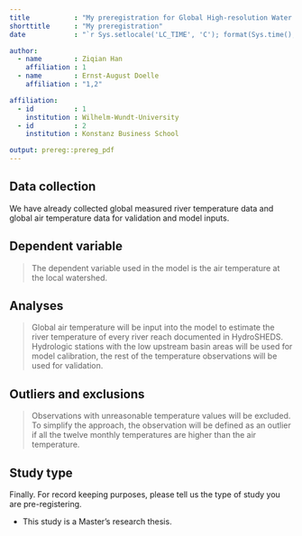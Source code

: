 ```yaml
---
title           : "My preregistration for Global High-resolution Water Temperature Modelling"
shorttitle      : "My preregistration"
date            : "`r Sys.setlocale('LC_TIME', 'C'); format(Sys.time(), '%d\\\\. %B %Y')`"

author: 
  - name        : Ziqian Han
    affiliation : 1
  - name        : Ernst-August Doelle
    affiliation : "1,2"

affiliation:
  - id          : 1
    institution : Wilhelm-Wundt-University
  - id          : 2
    institution : Konstanz Business School

output: prereg::prereg_pdf
---
```


<!-- To keep pre-registrations to a reasonable length for readers, we recommend answers fit within a single page .pdf document, roughly 3200 characters. Read more about this here: https://aspredicted.org/messages/why_limits.php -->


## Data collection
<!-- Have any data been collected for this study already? (Note: "Yes" is not an accepted answer.) -->

We have already collected global measured river temperature data and global air temperature
data for validation and model inputs.


## Dependent variable
<!-- Describe the key dependent variable(s) specifying how they will be measured. -->

> The dependent variable used in the model is the air temperature at the local watershed.


## Analyses
<!-- Specify exactly which analyses you will conduct to examine the main question/hypothesis. -->

> Global air temperature will be input into the model to estimate the river temperature of every river
reach documented in HydroSHEDS. Hydrologic stations with the low upstream basin areas will be used for
model calibration, the rest of the temperature observations will be used for validation.

## Outliers and exclusions
<!-- Describe exactly how outliers will be defined and handled, and your precise rule(s) for excluding observations. -->

> Observations with unreasonable temperature values will be excluded. To simplify the approach,
the observation will be defined as an outlier if all the twelve monthly temperatures are higher than
the air temperature.


## Study type
Finally. For record keeping purposes, please tell us the type of study you are pre-registering.

* This study is a Master's research thesis.
